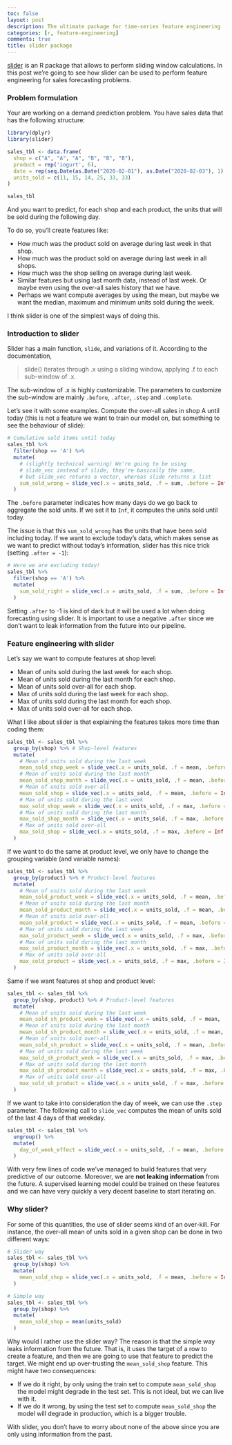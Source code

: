 ```yaml
---
toc: false
layout: post
description: The ultimate package for time-series feature engineering
categories: [r, feature-engineering]
comments: true
title: slider package
---
```


[slider](https://davisvaughan.github.io/slider/) is an R package that allows to perform sliding window calculations. In this post we're going to see how slider can be used to perform feature engineering for sales forecasting problems.

### Problem formulation

Your are working on a demand prediction problem. You have sales data that has the following structure:

```r
library(dplyr)
library(slider)
```

```r
sales_tbl <- data.frame(
  shop = c("A", "A", "A", "B", "B", "B"),
  product = rep('iogurt', 6),
  date = rep(seq.Date(as.Date("2020-02-01"), as.Date("2020-02-03"), 1), 2),
  units_sold = c(11, 15, 14, 25, 33, 33)
)

sales_tbl
```

And you want to predict, for each shop and each product, the units that will be sold during the following day. 

To do so, you'll create features like:

- How much was the product sold on average during last week in that shop.
- How much was the product sold on average during last week in all shops.
- How much was the shop selling on average during last week.
- Similar features but using last month data, instead of last week. Or maybe even using the over-all sales history that we have.
- Perhaps we want compute averages by using the mean, but maybe we want the median, maximum and minimum units sold during the week.

I think slider is one of the simplest ways of doing this.

### Introduction to slider 

Slider has a main function, `slide`, and variations of it. According to the documentation,

> slide() iterates through .x using a sliding window, applying .f to each sub-window of .x.

The sub-window of .x is highly customizable. The parameters to customize the sub-window are mainly `.before`, `.after`, `.step` and `.complete`. 

Let's see it with some examples. Compute the over-all sales in shop A until today (this is not a feature we want to train our model on, but something to see the behaviour of slide):

```r
# Cumulative sold items until today
sales_tbl %>% 
  filter(shop == 'A') %>% 
  mutate(
    # (slightly technical warning) We're going to be using 
    # slide_vec instead of slide, they're basically the same, 
    # but slide_vec returns a vector, whereas slide returns a list
    sum_sold_wrong = slide_vec(.x = units_sold, .f = sum, .before = Inf)
  )
```

The `.before` parameter indicates how many days do we go back to aggregate the sold units. If we set it to `Inf`, it computes the units sold until today.

The issue is that this `sum_sold_wrong` has the units that have been sold including today. If we want to exclude today's data, which makes sense as we want to predict without today's information, slider has this nice trick (setting `.after = -1`):

```r
# Here we are excluding today!
sales_tbl %>% 
  filter(shop == 'A') %>% 
  mutate(
    sum_sold_right = slide_vec(.x = units_sold, .f = sum, .before = Inf, .after = -1)
  )
```

Setting `.after` to -1 is kind of dark but it will be used a lot when doing forecasting using slider. It is important to use a negative `.after` since we don't want to leak information from the future into our pipeline.


### Feature engineering with slider

Let's say we want to compute features at shop level:

- Mean of units sold during the last week for each shop.
- Mean of units sold during the last month for each shop.
- Mean of units sold over-all for each shop.
- Max of units sold during the last week for each shop.
- Max of units sold during the last month for each shop.
- Max of units sold over-all for each shop.

What I like about slider is that explaining the features takes more time than coding them:

```r
sales_tbl <- sales_tbl %>% 
  group_by(shop) %>% # Shop-level features
  mutate(
    # Mean of units sold during the last week
    mean_sold_shop_week = slide_vec(.x = units_sold, .f = mean, .before = 7, .after = -1),
    # Mean of units sold during the last month
    mean_sold_shop_month = slide_vec(.x = units_sold, .f = mean, .before = 30, .after = -1),
    # Mean of units sold over-all
    mean_sold_shop = slide_vec(.x = units_sold, .f = mean, .before = Inf, .after = -1),
    # Max of units sold during the last week
    max_sold_shop_week = slide_vec(.x = units_sold, .f = max, .before = 7, .after = -1),
    # Max of units sold during the last month
    max_sold_shop_month = slide_vec(.x = units_sold, .f = max, .before = 30, .after = -1),
    # Max of units sold over-all
    max_sold_shop = slide_vec(.x = units_sold, .f = max, .before = Inf, .after = -1)
  )
```

If we want to do the same at product level, we only have to change the grouping variable (and variable names):

```r
sales_tbl <- sales_tbl %>% 
  group_by(product) %>% # Product-level features
  mutate(
    # Mean of units sold during the last week
    mean_sold_product_week = slide_vec(.x = units_sold, .f = mean, .before = 7, .after = -1),
    # Mean of units sold during the last month
    mean_sold_product_month = slide_vec(.x = units_sold, .f = mean, .before = 30, .after = -1),
    # Mean of units sold over-all
    mean_sold_product = slide_vec(.x = units_sold, .f = mean, .before = Inf, .after = -1),
    # Max of units sold during the last week
    max_sold_product_week = slide_vec(.x = units_sold, .f = max, .before = 7, .after = -1),
    # Max of units sold during the last month
    max_sold_product_month = slide_vec(.x = units_sold, .f = max, .before = 30, .after = -1),
    # Max of units sold over-all
    max_sold_product = slide_vec(.x = units_sold, .f = max, .before = Inf, .after = -1)
  )
```

Same if we want features at shop and product level:

```r
sales_tbl <- sales_tbl %>% 
  group_by(shop, product) %>% # Product-level features
  mutate(
    # Mean of units sold during the last week
    mean_sold_sh_product_week = slide_vec(.x = units_sold, .f = mean, .before = 7, .after = -1),
    # Mean of units sold during the last month
    mean_sold_sh_product_month = slide_vec(.x = units_sold, .f = mean, .before = 30, .after = -1),
    # Mean of units sold over-all
    mean_sold_sh_product = slide_vec(.x = units_sold, .f = mean, .before = Inf, .after = -1),
    # Max of units sold during the last week
    max_sold_sh_product_week = slide_vec(.x = units_sold, .f = max, .before = 7, .after = -1),
    # Max of units sold during the last month
    max_sold_sh_product_month = slide_vec(.x = units_sold, .f = max, .before = 30, .after = -1),
    # Max of units sold over-all
    max_sold_sh_product = slide_vec(.x = units_sold, .f = max, .before = Inf, .after = -1)
  )
```

If we want to take into consideration the day of week, we can use the `.step` parameter. The following call to `slide_vec` computes the mean of units sold of the last 4 days of that weekday.

```r
sales_tbl <- sales_tbl %>% 
  ungroup() %>% 
  mutate(
    day_of_week_effect = slide_vec(.x = units_sold, .f = mean, .before = 4, .step = 7, .after = -1),
  )
```


With very few lines of code we've managed to build features that very predictive of our outcome. Moreover, we are **not leaking information** from the future. A supervised learning model could be trained on these features and we can have very quickly a very decent baseline to start iterating on.


### Why slider?

For some of this quantities, the use of slider seems kind of an over-kill. For instance, the over-all mean of units sold in a given shop can be done in two different ways:

```r
# Slider way
sales_tbl <- sales_tbl %>% 
  group_by(shop) %>% 
  mutate(
    mean_sold_shop = slide_vec(.x = units_sold, .f = mean, .before = Inf, .after = -1)
  )

# Simple way
sales_tbl <- sales_tbl %>% 
  group_by(shop) %>% 
  mutate(
    mean_sold_shop = mean(units_sold)
  )

```

Why would I rather use the slider way? The reason is that the simple way leaks information from the future. That is, it uses the target of a row to create a feature, and then we are going to use that feature to predict the target. We might end up over-trusting the `mean_sold_shop` feature. This might have two consequences:

- If we do it right, by only using the train set to compute `mean_sold_shop` the model might degrade in the test set. This is not ideal, but we can live with it.
- If we do it wrong, by using the test set to compute `mean_sold_shop` the model will degrade in production, which is a bigger trouble.

With slider, you don't have to worry about none of the above since you are only using information from the past.

